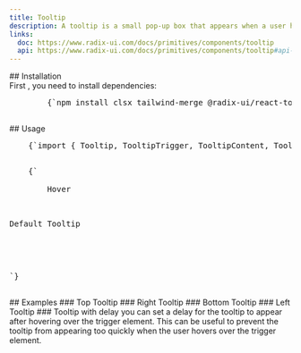 ```yaml
---
title: Tooltip
description: A tooltip is a small pop-up box that appears when a user hovers over an element, providing additional information about that element.
links:
  doc: https://www.radix-ui.com/docs/primitives/components/tooltip
  api: https://www.radix-ui.com/docs/primitives/components/tooltip#api-reference
---
```


<ComponentPreview name="tooltip-demo" />
## Installation
<div className="not-prose px-4 md:px-0">
  <Step>
    <StepItem title="Install Dependencies">
      First , you need to install dependencies:
      <Pre className="language-bash">
        {`npm install clsx tailwind-merge @radix-ui/react-tooltip`}
      </Pre>
    </StepItem>
    <StepItem title="Create utils.ts">
      <ComponentUtilsText />
      <ComponentUtils />
    </StepItem>
    <StepItem title="Create Tooltip Component">
      <ComponentSource name="tooltip-demo" />
    </StepItem>
  </Step>
</div>
## Usage
<div className="space-y-6">
  <Pre>
    {`import { Tooltip, TooltipTrigger, TooltipContent, TooltipProvider } from "@/components/ui/tooltip"`}
  </Pre>
  <Pre>
    {`<TooltipProvider>
    <Tooltip>
        <TooltipTrigger asChild>Hover</TooltipTrigger>
            <TooltipContent >
                <p>Default Tooltip</p>
            </TooltipContent>
        </Tooltip>
    </TooltipProvider>
`}
  </Pre>
</div>
## Examples 
### Top Tooltip
<ComponentPreview name="tooltip-demo" variant="top" />
### Right Tooltip
<ComponentPreview name="tooltip-demo" variant="right" />
### Bottom Tooltip
<ComponentPreview name="tooltip-demo" variant="bottom" />
### Left Tooltip
<ComponentPreview name="tooltip-demo" variant="left" />
### Tooltip with delay you can set a delay for the tooltip to appear after
hovering over the trigger element. This can be useful to prevent the tooltip
from appearing too quickly when the user hovers over the trigger element.
<ComponentPreview name="tooltip-demo" variant="delay" />
